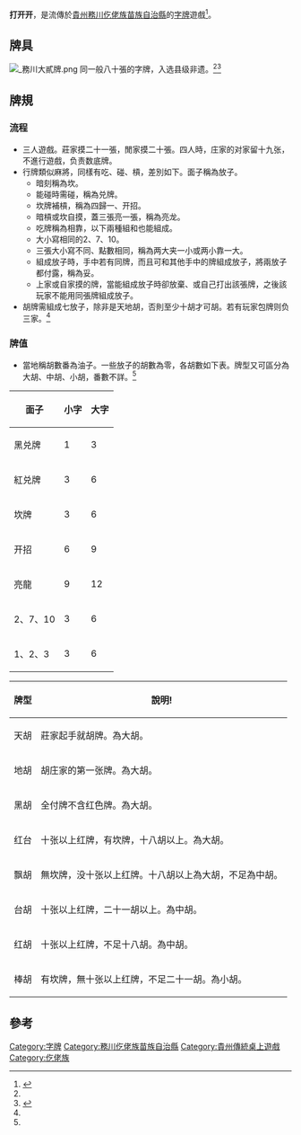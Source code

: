 {{dead end|time=2014-02-17T07:15:45+00:00}}
'''打开开'''，是流傳於[[貴州|貴州]][[務川仡佬族苗族自治縣|務川仡佬族苗族自治縣]]的[[字牌|字牌]]遊戲<ref name="務川大貳">{{Cite news|url=|title=务川大贰纸牌|language=zh-cn|publisher=务川在线|date=|accessdate=2014-02-16}}</ref>。
==牌具==
[[File:_務川大貳牌.png|thumb]]
同一般八十張的字牌，入选县级非遗。<ref name="務川大貳"></ref><ref name="务川纸牌">{{Cite news|url=http://www.gz-travel.net/lysx/201103/11112.html|title=务川纸牌大贰 入选县级非遗|language=zh-cn|publisher=贵阳晚报|date=2011-03-02|accessdate=2013-08-25|deadurl=yes|archiveurl=https://web.archive.org/web/20140222165934/http://www.gz-travel.net/lysx/201103/11112.html|archivedate=2014-02-22}}</ref>
==牌規==

===流程===
*三人遊戲。莊家摸二十一張，閒家摸二十張。四人時，庄家的对家留十九张，不進行遊戲，负责数底牌。
*行牌類似麻將，同樣有吃、碰、槓，差別如下。面子稱為放子。
**暗刻稱為坎。
**能碰時需碰，稱為兑牌。
**坎牌補槓，稱為四歸一、开招。
**暗槓或坎自摸，蓋三張亮一張，稱為亮龙。
**吃牌稱為相靠，以下兩種組和也能組成。
**大小寫相同的2、7、10。
**三張大小寫不同、點數相同，稱為两大夹一小或两小靠一大。
**組成放子時，手中若有同牌，而且可和其他手中的牌組成放子，將兩放子都付露，稱為妥。
**上家或自家摸的牌，當能組成放子時卻放棄、或自己打出該張牌，之後該玩家不能用同張牌組成放子。
*胡牌需組成七放子，除非是天地胡，否則至少十胡才可胡。若有玩家包牌则负三家。<ref name="務川大貳"></ref>

===牌值===
*當地稱胡數番為油子。一些放子的胡數為零，各胡數如下表。牌型又可區分為大胡、中胡、小胡，番數不詳。<ref name="務川大貳"></ref>
{| class="wikitable"
|-
! 面子 !! 小字 !! 大字
|-
| 黑兑牌 || 1 || 3
|-
| 紅兑牌 || 3 || 6
|-
|坎牌|| 3 || 6
|-
| 开招 || 6 || 9
|-
| 亮龍 || 9 || 12
|-
| 2、7、10|| 3 || 6
|-
| 1、2、3|| 3 || 6
|}

{| class="wikitable"
|-
! 牌型 !! 說明!
|-
| 天胡 || 莊家起手就胡牌。為大胡。
|-
| 地胡 ||胡庄家的第一张牌。為大胡。
|-
|黑胡||全付牌不含红色牌。為大胡。
|-
|红台||十张以上红牌，有坎牌，十八胡以上。為大胡。
|-
|飘胡||無坎牌，没十张以上红牌。十八胡以上為大胡，不足為中胡。
|-
|台胡||十张以上红牌，二十一胡以上。為中胡。
|-
|红胡||十张以上红牌，不足十八胡。為中胡。
|-
|棒胡||有坎牌，無十张以上红牌，不足二十一胡。為小胡。
|}

==參考==
{{reflist|2}}

[[Category:字牌|Category:字牌]]
[[Category:務川仡佬族苗族自治縣|Category:務川仡佬族苗族自治縣]]
[[Category:貴州傳統桌上遊戲|Category:貴州傳統桌上遊戲]]
[[Category:仡佬族|Category:仡佬族]]